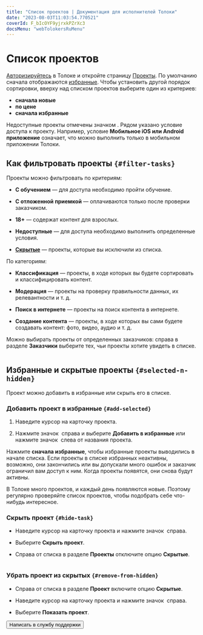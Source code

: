 ```yaml
---
title: "Список проектов | Документация для исполнителей Толоки"
date: "2023-08-03T11:03:54.770521"
coverId: F_bIcOYF9yjrxkPZrXc3
docsMenu: "webTolokersRuMenu"
---
```


# Список проектов

[Авторизируйтесь](../register) в Толоке и откройте страницу [Проекты](https://we.toloka.ai/tasks). По умолчанию сначала отображаются [избранные](#add-selected). Чтобы установить другой порядок сортировки, вверху над списком проектов выберите один из критериев:

- **сначала новые**
- **по цене**
- **сначала избранные**

Недоступные проекты отмечены значком <img src="https://tlkfrontprod.azureedge.net/portal-production/static/files/lock.svg" alt="" />. Рядом указано условие доступа к проекту. Например, условие **Мобильное iOS или Android приложение** означает, что можно выполнить только в мобильном приложении Толоки.

## Как фильтровать проекты `{#filter-tasks}`

Проекты можно фильтровать по критериям:

- **С обучением** — для доступа необходимо пройти обучение.

- **С отложенной приемкой** — оплачиваются только после проверки заказчиком.

- **18+** — содержат контент для взрослых.

- **Недоступные** — для доступа необходимо выполнить определенные условия.

- **[Скрытые](#hide-task)** — проекты, которые вы исключили из списка.

По категориям:

- **Классификация** — проекты, в ходе которых вы будете сортировать и классифицировать контент.

- **Модерация** — проекты на проверку правильности данных, их релевантности и т. д.

- **Поиск в интернете** — проекты на поиск контента в интернете.

- **Создание контента** — проекты, в ходе которых вы сами будете создавать контент: фото, видео, аудио и т. д.

Можно выбирать проекты от определенных заказчиков: справа в разделе **Заказчики** выберите тех, чьи проекты хотите увидеть в списке.

<Cut title="Как это выглядит — проекты от определенных заказчиков">

<Image width="800px" withBackground imageId="41d30bdbce0d94fc4d7b1dcab0e1b2c6" alt="" />

</Cut>

## Избранные и скрытые проекты `{#selected-n-hidden}`

Проект можно добавить в избранные или скрыть его в списке.

### Добавить проект в избранные `{#add-selected}`

1. Наведите курсор на карточку проекта.

2. Нажмите значок <img src="https://tlkfrontprod.azureedge.net/portal-production/static/uploaded/images/1677847613863/1677847613863_original_svg.svg" alt="" /> справа и выберите **Добавить в избранные** или нажмите значок <img src="https://tlkfrontprod.azureedge.net/portal-production/static/uploaded/images/1677848154081/1677848154081_original_png.png" alt="" /> слева от названия проекта.

Нажмите **сначала избранные**, чтобы избранные проекты выводились в начале списка. Если проекты в списке избранных неактивны, возможно, они закончились или вы допускали много ошибок и заказчик ограничил вам доступ к ним. Когда проекты появятся, они снова будут активны.

<Note mode="tip" title="Совет">

В Толоке много проектов, и каждый день появляются новые. Поэтому регулярно проверяйте список проектов, чтобы подобрать себе что-нибудь интересное.

</Note>

### Скрыть проект `{#hide-task}`

- Наведите курсор на карточку проекта и нажмите значок <img src="https://tlkfrontprod.azureedge.net/portal-production/static/uploaded/images/1677847613863/1677847613863_original_svg.svg" alt="" /> справа.

- Выберите **Скрыть проект**.

- Справа от списка в разделе **Проекты** отключите опцию **Скрытые**.

<Cut title="Как это выглядит — скрыть проект">

<Image width="800px" withBackground imageId="2d90113772fbc988d74c4abc3ea798b7" alt="" />

</Cut>

### Убрать проект из скрытых `{#remove-from-hidden}`

- Справа от списка в разделе **Проект** включите опцию **Скрытые**.

- Наведите курсор на карточку проекта и нажмите значок <img src="https://tlkfrontprod.azureedge.net/portal-production/static/uploaded/images/1677847613863/1677847613863_original_svg.svg" alt="" /> справа.

- Выберите **Показать проект**.

<Button view="defaultInverse" size="l" type="link" url="../troubleshooting/support?form-source=task-select">Написать в службу поддержки</Button>